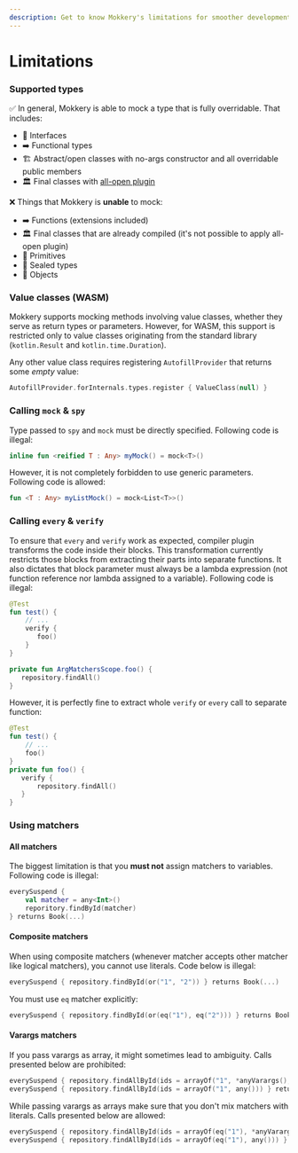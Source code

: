 ```yaml
---
description: Get to know Mokkery's limitations for smoother development!
---
```

# Limitations

### Supported types

✅ In general, Mokkery is able to mock a type that is fully overridable. That includes:
* 🧩 Interfaces 
* ➡️ Functional types 
* 🏗️ Abstract/open classes with no-args constructor and all overridable public members
* 🏛️ Final classes with [all-open plugin](./Guides/Mocking#final-classes)

❌ Things that Mokkery is **unable** to mock:
* ➡️ Functions (extensions included)
* 🏛️ Final classes that are already compiled (it's not possible to apply all-open plugin)
* 🔢 Primitives
* 🔐 Sealed types
* 🗽 Objects

### Value classes (WASM)

Mokkery supports mocking methods involving value classes, whether they serve as return types or parameters.
However, for WASM, this support is restricted only to value classes originating from the standard library
(`kotlin.Result` and `kotlin.time.Duration`).

Any other value class requires registering `AutofillProvider` that returns some *empty* value:
```kotlin
AutofillProvider.forInternals.types.register { ValueClass(null) }
```

### Calling `mock` & `spy`

Type passed to `spy` and `mock` must be directly specified. Following code is illegal:

```kotlin
inline fun <reified T : Any> myMock() = mock<T>()
```
 However, it is not completely forbidden to use generic parameters. Following code is allowed:
 
```kotlin
fun <T : Any> myListMock() = mock<List<T>>()
```

### Calling `every` & `verify`

To ensure that `every` and `verify` work as expected, compiler plugin transforms the code inside their blocks. This 
transformation currently restricts those blocks from extracting their parts into separate functions. It also dictates that block 
parameter must always be a lambda expression (not function reference nor lambda assigned to a variable). Following code is illegal:

```kotlin
@Test
fun test() {
    // ...
    verify {
       foo()
    }
}

private fun ArgMatchersScope.foo() {
   repository.findAll()
}
```

However, it is perfectly fine to extract whole `verify` or `every` call to separate function:

```kotlin
@Test
fun test() {
    // ...
    foo()
}
private fun foo() {
   verify {
       repository.findAll()
   }
}
```

### Using matchers

#### All matchers

The biggest limitation is that you **must not** assign matchers to variables. Following code is illegal:

```kotlin
everySuspend {
    val matcher = any<Int>()
    reporitory.findById(matcher)
} returns Book(...)
```

#### Composite matchers

When using composite matchers (whenever matcher accepts other matcher like logical matchers), you cannot use literals. Code below is illegal:

```kotlin
everySuspend { repository.findById(or("1", "2")) } returns Book(...)
```
You must use `eq` matcher explicitly:
```kotlin
everySuspend { repository.findById(or(eq("1"), eq("2"))) } returns Book(...)
```

#### Varargs matchers

If you pass varargs as array, it might sometimes lead to ambiguity. Calls presented below are prohibited:

```kotlin
everySuspend { repository.findAllById(ids = arrayOf("1", *anyVarargs(), "3")) } returns emptyList()
everySuspend { repository.findAllById(ids = arrayOf("1", any())) } returns emptyList()
```

While passing varargs as arrays make sure that you don't mix matchers with literals. Calls presented below are allowed:

```kotlin
everySuspend { repository.findAllById(ids = arrayOf(eq("1"), *anyVarargs(), eq("3"))) } returns emptyList()
everySuspend { repository.findAllById(ids = arrayOf(eq("1"), any())) } returns emptyList()
```